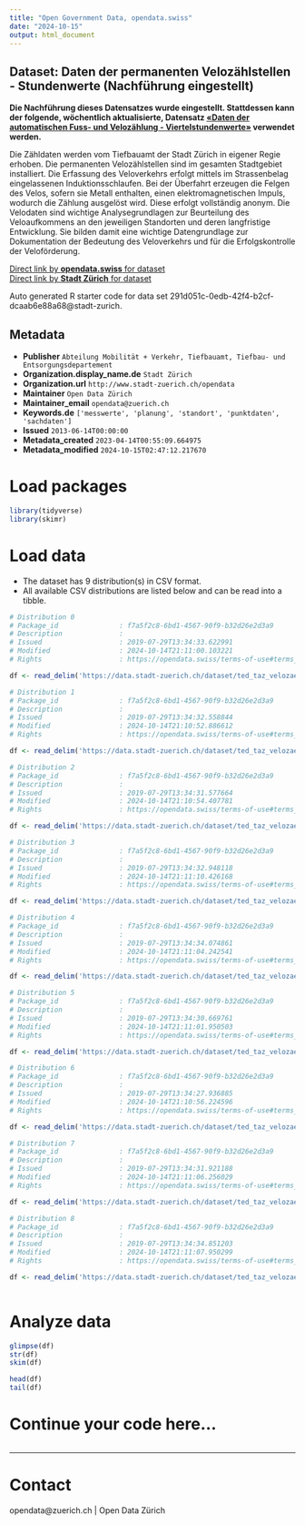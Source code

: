 ```yaml
---
title: "Open Government Data, opendata.swiss"
date: "2024-10-15"
output: html_document
---
```


## Dataset: Daten der permanenten Velozählstellen - Stundenwerte (Nachführung eingestellt)

**Die Nachführung dieses Datensatzes wurde eingestellt. Stattdessen kann der folgende, wöchentlich aktualisierte, Datensatz [«Daten der automatischen Fuss- und Velozählung - Viertelstundenwerte»](https://data.stadt-zuerich.ch/dataset/ted_taz_verkehrszaehlungen_werte_fussgaenger_velo) verwendet werden.**

Die Zähldaten werden vom Tiefbauamt der Stadt Zürich in eigener Regie erhoben. Die permanenten Velozählstellen sind im gesamten Stadtgebiet installiert. Die Erfassung des Veloverkehrs erfolgt mittels im Strassenbelag eingelassenen Induktionsschlaufen. Bei der Überfahrt erzeugen die Felgen des Velos, sofern sie Metall enthalten, einen elektromagnetischen Impuls, wodurch die Zählung ausgelöst wird. Diese erfolgt vollständig anonym. Die Velodaten sind wichtige Analysegrundlagen zur Beurteilung des Veloaufkommens an den jeweiligen Standorten und deren langfristige Entwicklung. Sie bilden damit eine wichtige Datengrundlage zur Dokumentation der Bedeutung des Veloverkehrs und für die Erfolgskontrolle der Veloförderung.

[Direct link by **opendata.swiss** for dataset](https://opendata.swiss/de/dataset/daten-der-permanenten-velozahlstellen-stundenwerte-nachfuhrung-eingestellt1)<br>
[Direct link by **Stadt Zürich** for dataset](https://data.stadt-zuerich.ch/dataset/ted_taz_velozaehlstellen_stundenwerte)

Auto generated R starter code for data set 291d051c-0edb-42f4-b2cf-dcaab6e88a68@stadt-zurich.

## Metadata

- **Publisher** `Abteilung Mobilität + Verkehr, Tiefbauamt, Tiefbau- und Entsorgungsdepartement`
- **Organization.display_name.de** `Stadt Zürich`
- **Organization.url** `http://www.stadt-zuerich.ch/opendata`
- **Maintainer** `Open Data Zürich`
- **Maintainer_email** `opendata@zuerich.ch`
- **Keywords.de** `['messwerte', 'planung', 'standort', 'punktdaten', 'sachdaten']`
- **Issued** `2013-06-14T00:00:00`
- **Metadata_created** `2023-04-14T00:55:09.664975`
- **Metadata_modified** `2024-10-15T02:47:12.217670`


# Load packages

```r

library(tidyverse)
library(skimr)

```

# Load data

-   The dataset has 9 distribution(s) in CSV format.
-   All available CSV distributions are listed below and can be read into a tibble.

```r

# Distribution 0
# Package_id               : f7a5f2c8-6bd1-4567-90f9-b32d26e2d3a9
# Description              : 
# Issued                   : 2019-07-29T13:34:33.622991
# Modified                 : 2024-10-14T21:11:00.103221
# Rights                   : https://opendata.swiss/terms-of-use#terms_open

df <- read_delim('https://data.stadt-zuerich.ch/dataset/ted_taz_velozaehlstellen_stundenwerte/download/velozaehlung_stundenwerte_2010.csv')

# Distribution 1
# Package_id               : f7a5f2c8-6bd1-4567-90f9-b32d26e2d3a9
# Description              : 
# Issued                   : 2019-07-29T13:34:32.558844
# Modified                 : 2024-10-14T21:10:52.886612
# Rights                   : https://opendata.swiss/terms-of-use#terms_open

df <- read_delim('https://data.stadt-zuerich.ch/dataset/ted_taz_velozaehlstellen_stundenwerte/download/velozaehlung_ausfallprotokoll.csv')

# Distribution 2
# Package_id               : f7a5f2c8-6bd1-4567-90f9-b32d26e2d3a9
# Description              : 
# Issued                   : 2019-07-29T13:34:31.577664
# Modified                 : 2024-10-14T21:10:54.407781
# Rights                   : https://opendata.swiss/terms-of-use#terms_open

df <- read_delim('https://data.stadt-zuerich.ch/dataset/ted_taz_velozaehlstellen_stundenwerte/download/velozaehlung_mappingtabelle.csv')

# Distribution 3
# Package_id               : f7a5f2c8-6bd1-4567-90f9-b32d26e2d3a9
# Description              : 
# Issued                   : 2019-07-29T13:34:32.948118
# Modified                 : 2024-10-14T21:11:10.426168
# Rights                   : https://opendata.swiss/terms-of-use#terms_open

df <- read_delim('https://data.stadt-zuerich.ch/dataset/ted_taz_velozaehlstellen_stundenwerte/download/velozaehlung_stundenwerte_2015_Q1-Q3.csv')

# Distribution 4
# Package_id               : f7a5f2c8-6bd1-4567-90f9-b32d26e2d3a9
# Description              : 
# Issued                   : 2019-07-29T13:34:34.074861
# Modified                 : 2024-10-14T21:11:04.242541
# Rights                   : https://opendata.swiss/terms-of-use#terms_open

df <- read_delim('https://data.stadt-zuerich.ch/dataset/ted_taz_velozaehlstellen_stundenwerte/download/velozaehlung_stundenwerte_2012.csv')

# Distribution 5
# Package_id               : f7a5f2c8-6bd1-4567-90f9-b32d26e2d3a9
# Description              : 
# Issued                   : 2019-07-29T13:34:30.669761
# Modified                 : 2024-10-14T21:11:01.950503
# Rights                   : https://opendata.swiss/terms-of-use#terms_open

df <- read_delim('https://data.stadt-zuerich.ch/dataset/ted_taz_velozaehlstellen_stundenwerte/download/velozaehlung_stundenwerte_2011.csv')

# Distribution 6
# Package_id               : f7a5f2c8-6bd1-4567-90f9-b32d26e2d3a9
# Description              : 
# Issued                   : 2019-07-29T13:34:27.936885
# Modified                 : 2024-10-14T21:10:56.224596
# Rights                   : https://opendata.swiss/terms-of-use#terms_open

df <- read_delim('https://data.stadt-zuerich.ch/dataset/ted_taz_velozaehlstellen_stundenwerte/download/velozaehlung_stundenwerte_2010-2015_Q3.csv')

# Distribution 7
# Package_id               : f7a5f2c8-6bd1-4567-90f9-b32d26e2d3a9
# Description              : 
# Issued                   : 2019-07-29T13:34:31.921188
# Modified                 : 2024-10-14T21:11:06.256029
# Rights                   : https://opendata.swiss/terms-of-use#terms_open

df <- read_delim('https://data.stadt-zuerich.ch/dataset/ted_taz_velozaehlstellen_stundenwerte/download/velozaehlung_stundenwerte_2013.csv')

# Distribution 8
# Package_id               : f7a5f2c8-6bd1-4567-90f9-b32d26e2d3a9
# Description              : 
# Issued                   : 2019-07-29T13:34:34.851203
# Modified                 : 2024-10-14T21:11:07.950299
# Rights                   : https://opendata.swiss/terms-of-use#terms_open

df <- read_delim('https://data.stadt-zuerich.ch/dataset/ted_taz_velozaehlstellen_stundenwerte/download/velozaehlung_stundenwerte_2014.csv')



```

# Analyze data

```r

glimpse(df)
str(df)
skim(df)

head(df)
tail(df)

```

# Continue your code here...

```r

```

------------------------------------------------------------------------

# Contact

opendata@zuerich.ch | Open Data Zürich
